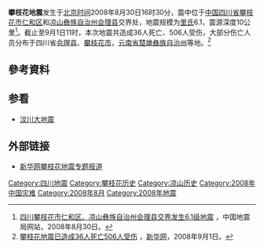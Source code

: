 {{noteTA
|G1=Earthquake
}}
{{UTC+8}}
{{地震
| title              =攀枝花地震
| date               =2008年8月30日
| map                =2008 Sichuan-Yunnan earthquake.jpg
| magnitude          =6.1 [[面波震级|M<sub>s</sub>]] (CEA); 5.7 [[矩震级|M<sub>w</sub>]] (USGS)<ref>[http://earthquake.usgs.gov/eqcenter/recenteqsww/Quakes/us2008wia8.php Magnitude 5.7 - SICHUAN-YUNNAN BORDER REGION, CHINA] {{webarchive|url=https://web.archive.org/web/20080831131147/http://earthquake.usgs.gov/eqcenter/recenteqsww/Quakes/us2008wia8.php |date=2008-08-31 }}</ref>
| location           ={{coord|26.0|N|101.9|E}}<br/>([[中华人民共和国|中国]][[四川省|四川省]][[攀枝花市|攀枝花市]][[仁和区|仁和区]]和[[凉山彝族自治州|凉山彝族自治州]][[会理县|会理县]]交界处)
| countries affected ={{PRC}}
| tsunami            =None
| casualties         =36人死亡、506人受伤（2008年9月1日）
}}
'''攀枝花地震'''发生于[[北京时间|北京时间]]2008年8月30日16时30分，震中位于[[中华人民共和国|中国]][[四川省|四川省]][[攀枝花市|攀枝花市]][[仁和区|仁和区]]和[[凉山彝族自治州|凉山彝族自治州]][[会理县|会理县]]交界处，地震规模为[[里氏|里氏]]6.1，震源深度10公里<ref>[http://www.cea.gov.cn/manage/html/8a8587881632fa5c0116674a018300cf/_content/08_08/30/1220087184210.html 四川攀枝花市仁和区、凉山彝族自治州会理县交界发生6.1级地震] {{Wayback|url=http://www.cea.gov.cn/manage/html/8a8587881632fa5c0116674a018300cf/_content/08_08/30/1220087184210.html |date=20080915091931 }}，中国地震局网站，2008年8月30日。</ref>。截止至9月1日11时，本次地震共造成36人死亡、506人受伤，大部分伤亡人员分布于四川省[[会理县|会理县]]、[[攀枝花市|攀枝花市]]，[[云南省|云南省]][[楚雄彝族自治州|楚雄彝族自治州]]等地。<ref>[http://news.xinhuanet.com/newscenter/2008-09/01/content_9750600.htm 攀枝花地震已造成36人死亡506人受伤] {{Wayback|url=http://news.xinhuanet.com/newscenter/2008-09/01/content_9750600.htm |date=20080904195031 }}，[[新华网|新华网]]，2008年9月1日。</ref>

==參考資料==
<div class="references-small">
<references />
</div>

==参看==
*[[汶川大地震|汶川大地震]]

==外部链接==
*[http://news.xinhuanet.com/newscenter/2008-08/31/content_9743676.htm 新华网攀枝花地震专题报道]{{Wayback|url=http://news.xinhuanet.com/newscenter/2008-08/31/content_9743676.htm |date=20080908130833 }}

{{中国地震}}
{{2008年地震}}

[[Category:四川地震|Category:四川地震]]
[[Category:攀枝花历史|Category:攀枝花历史]]
[[Category:凉山历史|Category:凉山历史]]
[[Category:2008年中国灾难|Category:2008年中国灾难]]
[[Category:2008年8月|Category:2008年8月]]
[[Category:2008年地震|Category:2008年地震]]